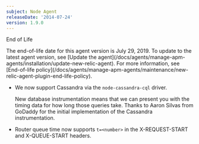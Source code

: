 ```yaml
---
subject: Node Agent
releaseDate: '2014-07-24'
version: 1.9.0
---
```


End of Life

<Callout variant="important">
  The end-of-life date for this agent version is July 29, 2019. To update to the latest agent version, see [Update the agent](/docs/agents/manage-apm-agents/installation/update-new-relic-agent). For more information, see [End-of-life policy](/docs/agents/manage-apm-agents/maintenance/new-relic-agent-plugin-end-life-policy).
</Callout>

* We now support Cassandra via the `node-cassandra-cql` driver.

  New database instrumentation means that we can present you with the timing data for how long those queries take. Thanks to Aaron Silvas from GoDaddy for the initial implementation of the Cassandra instrumentation.
* Router queue time now supports `t=<number>` in the X-REQUEST-START and X-QUEUE-START headers.
